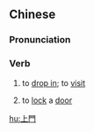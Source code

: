 {{also|上门}}
==Chinese==
{{zh-forms|s=上门}}

===Pronunciation===
{{zh-pron
|m=shàngmén,er=y
|c=soeng5 mun4-2
|mn=xm,tp,kh:chiūⁿ-mn̂g/zz:chiōⁿ-mûi/qz:chiǔⁿ-mn̂g/zz:siāng-bûn
|cat=v
}}

===Verb===
{{zh-verb}}

# to [[drop in]]; to [[visit]]
#: {{zh-x|送貨 上門|to provide home delivery}}
# to [[lock]] a [[door]]

[[hu:上門]]
